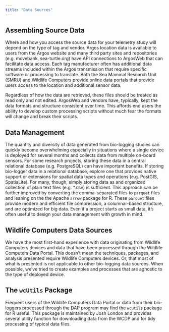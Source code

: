 ```yaml
---
title: "Data Sources"
---
```


## Assembling Source Data

Where and how you access the source data for your telemetry study will depend
on the type of tag and vendor. Argos location data is available to users from the 
Argos website and many third party sites and repositories (e.g. movebank, 
sea-turtle.org) have API connections to ArgosWeb that can facilitate data access.
Each tag manufacturer often has additional data streams included within the
Argos transmission that require specific software or processing to translate.
Both the Sea Mammal Research Unit (SMRU) and Wildlife Computers provide online
data portals that provide users access to the location and additional sensor
data.

Regardless of how the data are retrieved, these files should be treated as read
only and not edited. ArgosWeb and vendors have, typically, kept the data formats
and structure consistent over time. This affords end users the ability to develop
custom processing scripts without much fear the formats will change and break
their scripts.

## Data Management

The quantity and diversity of data generated from bio-logging studies can
quickly become overwhelming especially in situations where a single device
is deployed for several months and collects data from multiple on-board
sensors. For some research projects, storing these data in a central
relational database (e.g. PostgreSQL) can have important benefits. If
storing bio-logger data in a relational database, explore one that provides
native support or extensions for spatial data types and operations (e.g. PostGIS,
SpatiaLite). For many, though, simply storing data as and organized collection
of plain text files (e.g. *.csv) is sufficient. This approach can be further
improved by converting the comma-separated files to `parquet` files and leaning
on the the Apache `arrow` package for R. These `parquet` files provide 
modern and efficient file compression, a columnar-based structure, and are
optimized for big data. Even if a project starts as small data, it's often
useful to design your data management with growth in mind.

## Wildlife Computers Data Sources

We have the most first-hand experience with data originating from Wildlife
Computers devices and data that have been processed through the Wildlife
Computers Data Portal. This doesn't mean the techniques, packages, and
analysis presented require Wildlife Computers devices. Or, that most of what
is presented is not applicable to other bio-logging data sources. When
possible, we've tried to create examples and processes that are agnostic to
the type of deployed device.

:::{.callout-tip appearance="minimal"}
## The `wcUtils` Package

Frequent users of the Wildlife Computers Data Portal or data from their
bio-loggers processed through the DAP program may find the `wcutils` package
for R useful. This package is maintained by Josh London and provides several
utility function for downloading data from the WCDP and for tidy processing
of typical data files.
:::
